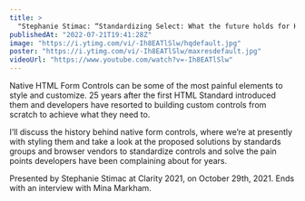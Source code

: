 ```yaml
---
title: >
  "Stephanie Stimac: “Standardizing Select: What the future holds for HTML Controls” — Clarity 2021"
publishedAt: "2022-07-21T19:41:28Z"
image: "https://i.ytimg.com/vi/-Ih8EATlSlw/hqdefault.jpg"
poster: "https://i.ytimg.com/vi/-Ih8EATlSlw/maxresdefault.jpg"
videoUrl: "https://www.youtube.com/watch?v=-Ih8EATlSlw"
---
```


Native HTML Form Controls can be some of the most painful elements to style and customize. 25 years after the first HTML Standard introduced them and developers have resorted to building custom controls from scratch to achieve what they need to.

I’ll discuss the history behind native form controls, where we’re at presently with styling them and take a look at the proposed solutions by standards groups and browser vendors to standardize controls and solve the pain points developers have been complaining about for years.

Presented by Stephanie Stimac at Clarity 2021, on October 29th, 2021. Ends with an interview with Mina Markham.
